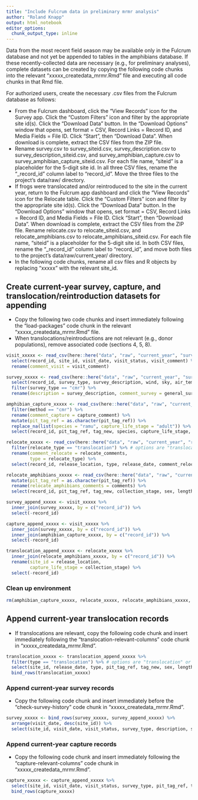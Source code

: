 ```yaml
---
title: "Include Fulcrum data in preliminary mrmr analysis"
author: "Roland Knapp"
output: html_notebook
editor_options: 
  chunk_output_type: inline
---
```


Data from the most recent field season may be available only in the Fulcrum database and not yet be appended to tables in the amphibians database. If these recently-collected data are necessary (e.g., for preliminary analyses), complete datasets can be created by copying the following code chunks into the relevant "xxxxx_createdata_mrmr.Rmd" file and executing all code chunks in that Rmd file. 

For authorized users, create the necessary .csv files from the Fulcrum database as follows: 

* From the Fulcrum dashboard, click the "View Records" icon for the Survey app. Click the "Custom Filters" icon and filter by the appropriate site id(s). Click the "Download Data" button. In the "Download Options" window that opens, set format = CSV, Record Links = Record ID, and Media Fields = File ID. Click "Start", then "Download Data". When download is complete, extract the CSV files from the ZIP file.
* Rename survey.csv to survey_siteid.csv, survey_description.csv to survey_description_siteid.csv, and survey_amphibian_capture.csv to survey_amphibian_capture_siteid.csv. For each file name, "siteid" is a placeholder for the 5-digit site id. In all three CSV files, rename the "_record_id" column label to "record_id". Move the three files to the project's data/raw/ directory. 
* If frogs were translocated and/or reintroduced to the site in the current year, return to the Fulcrum app dashboard and click the "View Records" icon for the Relocate table. Click the "Custom Filters" icon and filter by the appropriate site id(s). Click the "Download Data" button. In the "Download Options" window that opens, set format = CSV, Record Links = Record ID, and Media Fields = File ID. Click "Start", then "Download Data". When download is complete, extract the CSV files from the ZIP file. Rename relocate.csv to relocate_siteid.csv, and relocate_amphibians.csv to relocate_amphibians_siteid.csv. For each file name, "siteid" is a placeholder for the 5-digit site id. In both CSV files, rename the "_record_id" column label to "record_id", and move both files to the project's data/raw/current_year/ directory. 
* In the following code chunks, rename all csv files and R objects by replacing "xxxxx" with the relevant site_id. 

## Create current-year survey, capture, and translocation/reintroduction datasets for appending

- Copy the following two code chunks and insert immediately following the "load-packages" code chunk in the relevant "xxxxx_createdata_mrmr.Rmd" file.  
- When translocations/reintroductions are not relevant (e.g., donor populations), remove associated code (sections 4, 5, 8).

```r
visit_xxxxx <- read_csv(here::here("data", "raw", "current_year", "survey_xxxxx.csv")) %>% 
  select(record_id, site_id, visit_date, visit_status, visit_comment) %>% 
  rename(comment_visit = visit_comment)

survey_xxxxx <- read_csv(here::here("data", "raw", "current_year", "survey_description_xxxxx.csv")) %>% 
  select(record_id, survey_type, survey_description, wind, sky, air_temp, duration, survey_quality, general_survey_comment) %>% 
  filter(survey_type == "cmr") %>% 
  rename(description = survey_description, comment_survey = general_survey_comment)

amphibian_capture_xxxxx <- read_csv(here::here("data", "raw", "current_year", "survey_amphibian_capture_xxxxx.csv")) %>% 
  filter(method == "cmr") %>% 
  rename(comment_capture = capture_comment) %>% 
  mutate(pit_tag_ref = as.character(pit_tag_ref)) %>% 
  replace_na(list(species = "ramu", capture_life_stage = "adult")) %>% 
  select(record_id, pit_tag_ref, tag_new, species, capture_life_stage, capture_animal_state, length, comment_capture)

relocate_xxxxx <- read_csv(here::here("data", "raw", "current_year", "relocate_xxxxx.csv")) %>% 
  filter(relocate_type == "translocation") %>% # options are "translocation" or "reintroduction"
  rename(comment_relocate = relocate_comments,
         type = relocate_type) %>% 
  select(record_id, release_location, type, release_date, comment_relocate)

relocate_amphibians_xxxxx <- read_csv(here::here("data", "raw", "current_year", "relocate_amphibians_xxxxx.csv")) %>% 
  mutate(pit_tag_ref = as.character(pit_tag_ref)) %>% 
  rename(relocate_amphibians_comments = comments) %>% 
  select(record_id, pit_tag_ref, tag_new, collection_stage, sex, length, weight, swab_id, relocate_amphibians_comments)

survey_append_xxxxx <- visit_xxxxx %>% 
  inner_join(survey_xxxxx, by = c("record_id")) %>% 
  select(-record_id)

capture_append_xxxxx <- visit_xxxxx %>% 
  inner_join(survey_xxxxx, by = c("record_id")) %>% 
  inner_join(amphibian_capture_xxxxx, by = c("record_id")) %>% 
  select(-record_id)

translocation_append_xxxxx <- relocate_xxxxx %>% 
  inner_join(relocate_amphibians_xxxxx, by = c("record_id")) %>% 
  rename(site_id = release_location, 
         capture_life_stage = collection_stage) %>% 
  select(-record_id)
```

### Clean up environment

```r
rm(amphibian_capture_xxxxx, relocate_xxxxx, relocate_amphibians_xxxxx, survey_xxxxx, visit_xxxxx)
```

## Append current-year translocation records

-  If translocations are relevant, copy the following code chunk and insert immediately following the "translocation-relevant-columns" code chunk in "xxxxx_createdata_mrmr.Rmd".   

```r
translocation_xxxxx <- translocation_append_xxxxx %>% 
  filter(type == "translocation") %>% # options are "translocation" or "reintroduction"
  select(site_id, release_date, type, pit_tag_ref, tag_new, sex, length, weight, swab_id) %>% 
  bind_rows(translocation_xxxxx)
```

### Append current-year survey records

- Copy the following code chunk and insert immediately before the "check-survey-history" code chunk in "xxxxx_createdata_mrmr.Rmd".    

```r
survey_xxxxx <- bind_rows(survey_xxxxx, survey_append_xxxxx) %>% 
  arrange(visit_date, desc(site_id)) %>% 
  select(site_id, visit_date, visit_status, survey_type, description, survey_quality, wind, sky, air_temp, duration, comment_visit, comment_survey)
```

### Append current-year capture records

- Copy the following code chunk and insert immediately following the "capture-relevant-columns" code chunk in "xxxxx_createdata_mrmr.Rmd".  

```r
capture_xxxxx <- capture_append_xxxxx %>% 
  select(site_id, visit_date, visit_status, survey_type, pit_tag_ref, tag_new, species, capture_life_stage, capture_animal_state, length, comment_visit, comment_survey, comment_capture) %>% 
  bind_rows(capture_xxxxx)
```

